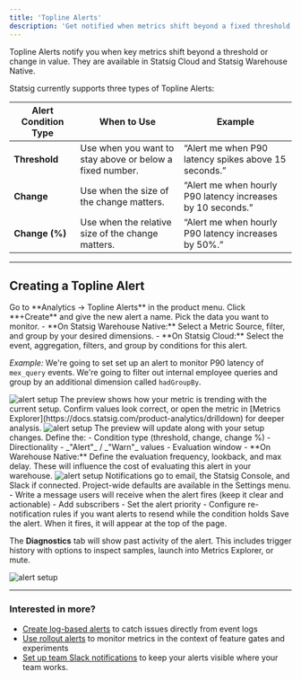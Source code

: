 ```yaml
---
title: 'Topline Alerts'
description: 'Get notified when metrics shift beyond a fixed threshold or relative change in value.'
---
```


Topline Alerts notify you when key metrics shift beyond a threshold or change in value. They are available in Statsig Cloud and Statsig Warehouse Native.

Statsig currently supports three types of Topline Alerts:


| Alert Condition Type         | When to Use                          | Example                                                   |
|--------------------|-----------------------------------------|-----------------------------------------------------------|
| **Threshold**     | Use when you want to stay above or below a fixed number. | “Alert me when P90 latency spikes above 15 seconds.” |
| **Change**        | Use when the size of the change matters. | “Alert me when hourly P90 latency increases by 10 seconds.” |
| **Change (%)**    | Use when the relative size of the change matters. | “Alert me when hourly P90 latency increases by 50%.” |

---

## Creating a Topline Alert

<Steps>
<Step title="Navigate to Topline Alerts">
Go to **Analytics → Topline Alerts** in the product menu.
</Step>

<Step title="Create a New Alert">
Click **+Create** and give the new alert a name.
</Step>

<Step title="Select the Event or Metric Source">
Pick the data you want to monitor.
- **On Statsig Warehouse Native:** Select a Metric Source, filter, and group by your desired dimensions.
- **On Statsig Cloud:** Select the event, aggregation, filters, and group by conditions for this alert.
  
_Example:_ We're going to set set up an alert to monitor P90 latency of `mex_query` events. We're going to filter out internal employee queries and group by an additional dimension called `hadGroupBy`.

<Frame>
  <Img src="/images/infra-analytics/topline-alerts-choose-events.png" alt="alert setup" />
</Frame>
</Step>

<Step title="Review your metric in Alert Preview">
The preview shows how your metric is trending with the current setup. Confirm values look correct, or open the metric in [Metrics Explorer](https://docs.statsig.com/product-analytics/drilldown) for deeper analysis.

<Frame>
  <Img src="/images/infra-analytics/topline-alerts-preview.png" alt="alert setup" />
</Frame>
</Step>

<Step title="Set Alert Conditions">
The preview will update along with your setup changes. Define the:
- Condition type (threshold, change, change %)
- Directionality 
- _"Alert"_ / _"Warn"_ values
- Evaluation window
  - **On Warehouse Native:** Define the evaluation frequency, lookback, and max delay. These will influence the cost of evaluating this alert in your warehouse.

<Frame>
  <Img src="/images/infra-analytics/topline-alerts-conditions.png" alt="alert setup" />
</Frame>
</Step>

<Step title="Add Notifications">
Notifications go to email, the Statsig Console, and Slack if connected. Project-wide defaults are available in the Settings menu. 
- Write a message users will receive when the alert fires (keep it clear and actionable)
- Add subscribers
- Set the alert priority
- Configure re-notification rules if you want alerts to resend while the condition holds
</Step>

<Step title="Save & Monitor">
Save the alert. When it fires, it will appear at the top of the page. 

The **Diagnostics** tab will show past activity of the alert. This includes trigger history with options to inspect samples, launch into Metrics Explorer, or mute.

<Frame>
  <Img src="/images/infra-analytics/topline-alerts-diagnostics.png" alt="alert setup" />
</Frame>
</Step>
</Steps>

---

### Interested in more?

- [Create log-based alerts](/infra-analytics/topline-alerts-logs) to catch issues directly from event logs 
- [Use rollout alerts](/product-analytics/alerts/rollout_alerts) to monitor metrics in the context of feature gates and experiments
- [Set up team Slack notifications](https://docs.statsig.com/integrations/slack/#team-notifications) to keep your alerts visible where your team works.
